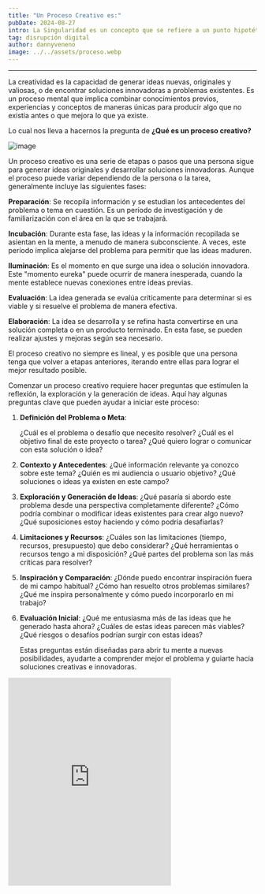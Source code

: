 ```yaml
---
title: "Un Proceso Creativo es:"
pubDate: 2024-08-27
intro: La Singularidad es un concepto que se refiere a un punto hipotético en el futuro en el que los...
tag: disrupción digital
author: dannyveneno
image: ../../assets/proceso.webp
---
```



---

La creatividad es la capacidad de generar ideas nuevas, originales y valiosas, o de encontrar soluciones innovadoras a problemas existentes. Es un proceso mental que implica combinar conocimientos previos, experiencias y conceptos de maneras únicas para producir algo que no existía antes o que mejora lo que ya existe.

Lo cual nos lleva a hacernos la pregunta de **¿Qué es un proceso creativo?**

![image](https://res.cloudinary.com/dj0dedvu0/image/upload/v1724766079/crativity_oimp8g.jpg)

Un proceso creativo es una serie de etapas o pasos que una persona sigue para generar ideas originales y desarrollar soluciones innovadoras. Aunque el proceso puede variar dependiendo de la persona o la tarea, generalmente incluye las siguientes fases:

**Preparación**: Se recopila información y se estudian los antecedentes del problema o tema en cuestión. Es un período de investigación y de familiarización con el área en la que se trabajará.

**Incubación**: Durante esta fase, las ideas y la información recopilada se asientan en la mente, a menudo de manera subconsciente. A veces, este período implica alejarse del problema para permitir que las ideas maduren.

**Iluminación**: Es el momento en que surge una idea o solución innovadora. Este "momento eureka" puede ocurrir de manera inesperada, cuando la mente establece nuevas conexiones entre ideas previas.

**Evaluación**: La idea generada se evalúa críticamente para determinar si es viable y si resuelve el problema de manera efectiva.

**Elaboración**: La idea se desarrolla y se refina hasta convertirse en una solución completa o en un producto terminado. En esta fase, se pueden realizar ajustes y mejoras según sea necesario.

El proceso creativo no siempre es lineal, y es posible que una persona tenga que volver a etapas anteriores, iterando entre ellas para lograr el mejor resultado posible.

Comenzar un proceso creativo requiere hacer preguntas que estimulen la reflexión, la exploración y la generación de ideas. Aquí hay algunas preguntas clave que pueden ayudar a iniciar este proceso:

1. **Definición del Problema o Meta**:

   ¿Cuál es el problema o desafío que necesito resolver?
   ¿Cuál es el objetivo final de este proyecto o tarea?
   ¿Qué quiero lograr o comunicar con esta solución o idea?

2. **Contexto y Antecedentes**:
   ¿Qué información relevante ya conozco sobre este tema?
   ¿Quién es mi audiencia o usuario objetivo?
   ¿Qué soluciones o ideas ya existen en este campo?

3. **Exploración y Generación de Ideas**:
   ¿Qué pasaría si abordo este problema desde una perspectiva completamente diferente?
   ¿Cómo podría combinar o modificar ideas existentes para crear algo nuevo?
   ¿Qué suposiciones estoy haciendo y cómo podría desafiarlas?

4. **Limitaciones y Recursos**:
   ¿Cuáles son las limitaciones (tiempo, recursos, presupuesto) que debo considerar?
   ¿Qué herramientas o recursos tengo a mi disposición?
   ¿Qué partes del problema son las más críticas para resolver?

5. **Inspiración y Comparación**:
   ¿Dónde puedo encontrar inspiración fuera de mi campo habitual?
   ¿Cómo han resuelto otros problemas similares?
   ¿Qué me inspira personalmente y cómo puedo incorporarlo en mi trabajo?

6. **Evaluación Inicial**:
   ¿Qué me entusiasma más de las ideas que he generado hasta ahora?
   ¿Cuáles de estas ideas parecen más viables?
   ¿Qué riesgos o desafíos podrían surgir con estas ideas?

   Estas preguntas están diseñadas para abrir tu mente a nuevas posibilidades, ayudarte a comprender mejor el problema y guiarte hacia soluciones creativas e innovadoras.

<iframe
  width='330'
  height='422'
  src='https://res.cloudinary.com/dj0dedvu0/video/upload/v1724766164/aiisshe25_qfrjnh.mp4'
  title='disruptio'
  frameborder='0'
  allow='accelerometer; autoplay; clipboard-write; encrypted-media; gyroscope; picture-in-picture; web-share'
  referrerpolicy='strict-origin-when-cross-origin'
  allowfullscreen
></iframe>
